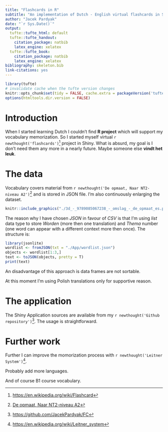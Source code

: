 ```yaml
---
title: "Flashcards in R"
subtitle: "An implementation of Dutch - English virtual flashcards in Shiny"
author: "Jacek Pardyak"
date: "`r Sys.Date()`"
output:
  tufte::tufte_html: default
  tufte::tufte_handout:
    citation_package: natbib
    latex_engine: xelatex
  tufte::tufte_book:
    citation_package: natbib
    latex_engine: xelatex
bibliography: skeleton.bib
link-citations: yes
---
```


```r
library(tufte)
# invalidate cache when the tufte version changes
knitr::opts_chunk$set(tidy = FALSE, cache.extra = packageVersion('tufte'))
options(htmltools.dir.version = FALSE)
```

# Introduction

When I started learning Dutch I couldn't find **R project** which will support my vocabulary memorization. So I started myself virtual `r newthought('flashcards')`^[[https://en.wikipedia.org/wiki/Flashcard](https://en.wikipedia.org/wiki/Flashcard)] project in Shiny. What is absurd, my goal is I don't need them any more in a nearly future. Maybe someone else **vindt het leuk**.

# The data

Vocabulary covers material from `r newthought('De opmaat, Naar NT2-niveau A2')`^[[De opmaat, Naar NT2-niveau A2](https://www.nt2.nl/en/100-37_De-opmaat)] and is stored in JSON file. I'm also continuously enlarging the dataset.

```r
knitr::include_graphics("./3d_-_9789085067238_-_omslag_-_de_opmaat_es.png")
```

The reason why I have chosen *JSON* in favour of *CSV* is that I'm using *list* data type to store *Worden* (more then one translation) and *Thema* number (one word can appear with a different context more then once). The structure is:

```r
library(jsonlite)
wordlist <- fromJSON(txt = "./App/wordlist.json")
objects <- wordlist[1:3,]
text <- toJSON(objects, pretty = T)
print(text)
```

An disadvantage of this approach is data frames are not sortable.

At this moment I'm using Polish translations only for supportive reason.


# The application

The Shiny Application sources are available from my `r newthought('Github repository')`^[[https://github.com/JacekPardyak/FC](https://github.com/JacekPardyak/FC)]. The usage is straightforward. 


# Further work

Further I can improve the momorization process with `r newthought('Leitner System')`^[[https://en.wikipedia.org/wiki/Leitner_system](https://en.wikipedia.org/wiki/Leitner_system)].

Probably add more languages.

And of course B1 course vocabulary. 

